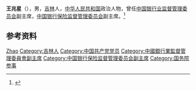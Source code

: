 '''王兆星'''（{{bd|1959年|}}），男，[[吉林|吉林]]人，[[中华人民共和国|中华人民共和国]]政治人物，曾任[[中国银行业监督管理委员会|中国银行业监督管理委员会]]副主席，[[中国银行保险监督管理委员会|中国银行保险监督管理委员会]]副主席。<ref>{{Cite web|title=中国银监会副主席:王兆星（图 简历）|url=http://finance.ce.cn/sub/ztzl/201611/08/t20161108_17624234.shtml|accessdate=2021-02-10|work=中国经济网|archive-date=2017-06-08|archive-url=https://web.archive.org/web/20170608233532/http://finance.ce.cn/sub/ztzl/201611/08/t20161108_17624234.shtml|dead-url=no}}</ref>

== 参考资料 ==
{{reflist}}

{{国务院参事}}

{{Authority control}}
{{DEFAULTSORT:Wang王}}
[[Category:王姓|Zhao]]
[[Category:吉林人|Category:吉林人]]
[[Category:中国共产党党员|Category:中国共产党党员]]
[[Category:中國銀行業監督管理委員會副主席|Category:中國銀行業監督管理委員會副主席]]
[[Category:中国银行保险监督管理委员会副主席|Category:中国银行保险监督管理委员会副主席]]
[[Category:国务院参事|Category:国务院参事]]

{{中国人物小作品}}